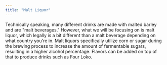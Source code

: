 ```yaml
---
title: "Malt Liquor"
---
```


Technically speaking, many different drinks are made with malted barley and are "malt beverages." However, what we will be focusing on is malt liquor, which legally is a bit different than a malt beverage depending on what country you're in. Malt liquors specifically utilize corn or sugar during the brewing process to increase the amount of fermentable sugars, resuilting in a higher alcohol percentage. Flavors can be added on top of that to produce drinks such as Four Loko.
